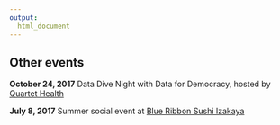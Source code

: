 ---
output:
  html_document
---

<link rel="stylesheet" href="styles.css" type="text/css">

## Other events

**October 24, 2017** Data Dive Night with Data for Democracy, hosted by [Quartet Health](https://www.quartethealth.com/)

**July 8, 2017** Summer social event at [Blue Ribbon Sushi Izakaya](https://www.blueribbonrestaurants.com/restaurants/blue-ribbon-sushi-izakaya/)